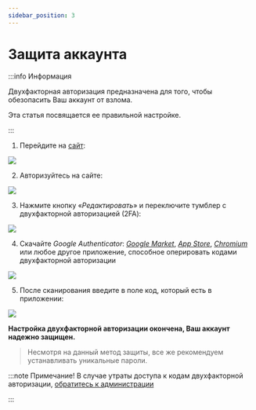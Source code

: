 ```yaml
---
sidebar_position: 3
---
```


# Защита аккаунта

:::info Информация

Двухфакторная авторизация предназначена для того, чтобы обезопасить Ваш аккаунт от взлома.

Эта статья посвящается ее правильной настройке.

:::

1. Перейдите на [сайт](https://politcubes.com):

![  ](https://sun9-37.userapi.com/impg/QmzLYCZx6-F6xRryncHd9w4Vq_zE1lIBo8i7Gw/lrPQzRRKy_A.jpg?size=807x454&quality=96&sign=3dacd2b2d4d1e06901c8e682050d44cf&type=album)

2. Авторизуйтесь на сайте:

![  ](https://sun9-62.userapi.com/impg/NOW0lqB5RWxVELZPkd0rXO3jt9EIXa4fqeKTLA/iLCb22N1dEk.jpg?size=1865x990&quality=96&sign=72c7413994242610ebfbdcea5bd148d2&type=album)

3. Нажмите кнопку «*Редактировать*» и переключите тумблер с двухфакторной авторизацией (2FA):

![  ](https://sun9-65.userapi.com/impg/PqobSSpExX6iXC60ItU9mNINhGYPlZ4aHW-SXw/1EJ7jm_uwQw.jpg?size=1851x989&quality=96&sign=7062a7512d0d60c4b1a5dc09ab540428&type=album)

4. Скачайте *Google Authenticator*: [*Google Market*](https://play.google.com/store/apps/details?id=com.google.android.apps.authenticator2), [*App Store*](https://apps.apple.com/ru/app/google-authenticator/id388497605), [*Chromium*](https://chrome.google.com/webstore/detail/authenticator/bhghoamapcdpbohphigoooaddinpkbai) или любое другое приложение, способное оперировать кодами двухфакторной авторизации

![  ](https://sun9-31.userapi.com/impg/QX_l2OnZOn-2yxPWCoqkLn1o3tQbgNwDEZo4KA/0h7QBfRIpd0.jpg?size=1868x986&quality=96&sign=d3a1cac3d3e823c60142b2be00a44c02&type=album)

5. После сканирования введите в поле код, который есть в приложении:

![  ](https://sun9-7.userapi.com/impg/vcBs1qUjdNVRAo1yzpIIow49pIG2q6Gn1uluEw/OcsU6lZMONo.jpg?size=1850x994&quality=96&sign=34771b9f32d9eb5666c50b2a1e955686&type=album)

**Настройка двухфакторной авторизации окончена, Ваш аккаунт надежно защищен.**
>Несмотря на данный метод защиты, все же рекомендуем устанавливать уникальные пароли.
   
:::note Примечание!
В случае утраты доступа к кодам двухфакторной авторизации, [обратитесь к администрации](https://vk.com/im?sel=-178448347)

:::



